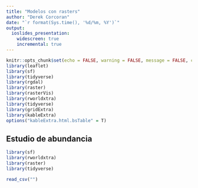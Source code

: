 ```yaml
---
title: "Modelos con rasters"
author: "Derek Corcoran"
date: "`r format(Sys.time(), '%d/%m, %Y')`"
output:
  ioslides_presentation:
    widescreen: true
    incremental: true
---
```


```r
knitr::opts_chunk$set(echo = FALSE, warning = FALSE, message = FALSE, cache = FALSE, tidy = TRUE, tidy.opts= list(blank = FALSE, width.cutoff = 60))
library(leaflet)
library(sf)
library(tidyverse)
library(rgdal)
library(raster)
library(rasterVis)
library(rworldxtra)
library(tidyverse)
library(gridExtra)
library(kableExtra)
options("kableExtra.html.bsTable" = T)
```

## Estudio de abundancia

```r
library(sf)
library(rworldxtra)
library(raster)
library(tidyverse)
```

```r
read_csv("")
```


